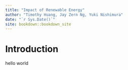 ```yaml
--- 
title: "Impact of Renewable Energy"
author: "Timothy Huang, Jay Zern Ng, Yuki Nishimura"
date: "`r Sys.Date()`"
site: bookdown::bookdown_site
---
```


# Introduction

hello world

